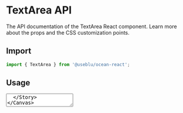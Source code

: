 
<Meta title="Components/TextArea" component={TextArea} />

# TextArea API

The API documentation of the TextArea React component. Learn more about the props and the CSS customization points.

## Import

```javascript
import { TextArea } from '@useblu/ocean-react';
```

## Usage

<Canvas withSource="open" withToolbar>
  <Story name="Usage">
    <TextArea
      id="textarea-usage"
      label="Label"
      value="Hello World"
      helperText="Just a small info ;)"
      readOnly
    />
  </Story>
</Canvas>

## Props

<ArgsTable of="." />

The ref is forwarded to the root element.

Any other props supplied will be provided to the root element (native element).

## CSS

| Global class         | Description                                             |
| -------------------- | ------------------------------------------------------- |
| .ods-textarea        | Styles applied to the textarea element.                 |
| .ods-textarea--error | Styles applied to the textarea element if error={true}. |

If that's not sufficient, you can check the [implementation of the component](https://github.com/Pagnet/ocean-ds-web/blob/master/src/TextArea/TextArea.tsx) for more detail.

## Inheritance

The props of the [FormControl](?path=/docs/components-formcontrol--page) component are also available.

## Playground

<Canvas>
  <Story
    name="Playground"
    args={{
      label: 'Label',
      placeholder: 'Placeholder...',
      helperText: 'Some text here!',
      error: false,
      blocked: false,
      disabled: false,
    }}
    argTypes={{
      label: {
        control: 'text',
      },
      placeholder: {
        control: 'text',
      },
      disabled: {
        control: 'boolean',
      },
      helperText: {
        control: 'text',
      },
    }}
  >
    {(props) => <TextArea id="textarea-playground" {...props} />}
  </Story>
</Canvas>

